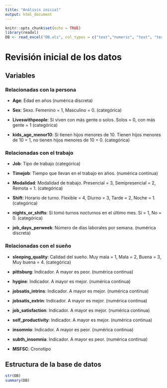 ```yaml
---
title: "Análisis inicial"
output: html_document
---
```


```r
knitr::opts_chunk$set(echo = TRUE)
library(readxl)
DB <- read_excel("DB.xls", col_types = c("text","numeric", "text", "text", "text", "text","text", "numeric", "text", "numeric","numeric", "text", "numeric", "text","text", "text", "numeric", "text", "numeric","numeric", "numeric", "numeric", "numeric","numeric", "numeric", "numeric", "date"))
```

# Revisión inicial de los datos

## Variables

### Relacionadas con la persona

- **Age**: Edad en años (numérica discreta)

- **Sex**: Sexo. Femenino = 1, Masculino = 0. (categórica) 

- **Liveswithpeople**: Si viven con más gente o solos. Solos = 0, con más gente = 1 (categórica)

- **kids_age_menor10**: Si tienen hijos menores de 10. Tienen hijos menores de 10 = 1, no tienen hijos menores de 10 = 0. (categórica)

### Relacionadas con el trabajo

- **Job**: Tipo de trabajo (categórica)

- **Timejob**: Tiempo que llevan en el trabajo en años. (numérica continua) 

- **Modalidad**: Modalidad de trabajo. Presencial = 3, Semipresencial = 2, Remota = 1. (categórica)

- **Shift**: Horario de turno. Flexible = 4, Diurno = 3, Tarde = 2, Noche = 1. (categórica)

- **nights_or_shifts**: Sí tomó turnos nocturnos en el último mes. Sí = 1, No = 0. (categórica)

- **job_days_perweek**: Número de días laborales por semana. (numérica discreta)


### Relacionadas con el sueño 

- **sleeping_quality**: Calidad del sueño. Muy mala = 1, Mala = 2, Buena = 3, Muy buena = 4. (categórica)

- **pittsburg**: Indicador. A mayor es peor. (numérica continua)

- **hygine**: Indicador. A mayor es mejor. (numérica continua)

- **jobsatis_intrins**: Indicador. A mayor es mejor. (numérica continua)

- **jobsatis_extrin**: Indicador. A mayor es mejor. (numérica continua)

- **job_satisfaction**: Indicador. A mayor es mejor. (numérica continua)

- **self_productivity**: Indicador. A mayor es mejor. (numérica continua)

- **insomnio**: Indicador. A mayor es peor. (numérica continua)

- **subth_insomnia**: Indicador. A mayor es peor. (numérica continua)

- **MSFSC**: Cronotipo

## Estructura de la base de datos 

```r
str(DB)
summary(DB)

```

